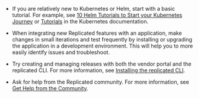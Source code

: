 * If you are relatively new to Kubernetes or Helm, start with a basic tutorial. For example, see [10 Helm Tutorials to Start your Kubernetes Journey](https://jfrog.com/blog/10-helm-tutorials-to-start-your-kubernetes-journey/) or [Tutorials](https://kubernetes.io/docs/tutorials/) in the Kubernetes documentation.

* When integrating new Replicated features with an application, make changes in small iterations and test frequently by installing or upgrading the application in a development environment. This will help you to more easily identify issues and troubleshoot.

* Try creating and managing releases with both the vendor portal and the replicated CLI. For more information, see [Installing the replicated CLI](/reference/replicated-cli-installing).

* Ask for help from the Replicated community. For more information, see [Get Help from the Community](#get-help-from-the-community).
